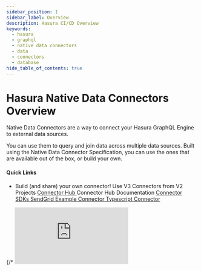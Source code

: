 ```yaml
---
sidebar_position: 1
sidebar_label: Overview
description: Hasura CI/CD Overview
keywords:
  - hasura
  - graphql
  - native data connectors
  - data
  - connectors
  - database
hide_table_of_contents: true
---
```



# Hasura Native Data Connectors Overview

<div className="overview-header">
  <div className="overview-text">
    <p>
      Native Data Connectors are a way to connect your Hasura GraphQL Engine to external data sources.
    </p>
    <p>
      You can use them to query and join data across multiple data sources. Built using 
      the Native Data Connector Specification, you can use the ones that are available out of the box, or build your own.
    </p>
    <h4>Quick Links</h4>
    <ul>
      <li>
        <VersionedLink to="/connectors/build-your-own-connector/"> Build (and share) your own connector! </VersionedLink>
        <VersionedLink to="/connectors/proxy/"> Use V3 Connectors from V2 Projects </VersionedLink>
        <a href="https://hasura.io/connectors"> Connector Hub </a>
        <VersionedLink to="/connectors/hub/"> Connector Hub Documentation </VersionedLink>
        <a href="https://github.com/hasura/ndc-hub"> Connector SDKs </a>
        <a href="https://github.com/hasura/ndc-sendgrid"> SendGrid Example Connector </a>
        <a href="https://github.com/hasura/ndc-typescript-deno"> Typescript Connector </a>
      </li>
    </ul>

  </div>
 {/* <iframe
        src="https://www.youtube.com/embed/9vZeQ5tHiQo"
        frameBorder="0"
        allow="accelerometer; autoplay; encrypted-media; gyroscope; picture-in-picture"
        allowFullScreen
      /> */}
</div>

## What is a data connector?

A data connector is a HTTP service that exposes a set of APIs that Hasura uses to communicate with the data
source. The data connector is responsible for interpreting work to be done on behalf of the Hasura Engine, using the
native query language of the data source.

Data connectors, which are built using the [NDC Specification](http://hasura.github.io/ndc-spec/) and closely integrated
with [Open DDS](https://github.com/hasura/open-data-domain-specification), enable anyone to create rich, highly-native
data sources.

The NDC Specification defines a set of APIs that a data connector must implement. These APIs, which accept and return
JSON, are used by Hasura to communicate with the data connector. The NDC Specification also defines a set of metadata
that the data connector must provide to Hasura. This metadata is used by Hasura to introspect the data connector,
generate the GraphQL schema, and execute operations against the data source.


## Types of Data Connector

There are two main types of connector available for use in Hasura V3 projects. Integrated and HTTP connectors. 

### Integrated Connectors

Integrated connectors are configured and deployed via your project metadata only and do not require any additional processes.

An example of an integrated connector is the [Postgres Connector](https://hasura.io/connectors/postgres).

### HTTP Connectors

HTTP connectors are configured and deployed independently of your project metadata and only the URL of the deployed connector is required in your metadata.

While Hasura does not prescribe any process for deploying a HTTP connector it does provide a the `connector` CLI plugin for easily deploying connectors that use our SDKs.

An example of a HTTP connector is the [SendGrid Connector](https://hasura.io/connectors/sendgrid).


## The `connector` CLI Plugin

Open-Source repositories that are set up according to the connector convention can be used via the [Connector CLI plugin](https://hasura.io/docs/latest/hasura-cli/connector-plugin/).

See the [SendGrid Connector's repository](https://github.com/hasura/ndc-sendgrid/tree/main#sendgrid-connector) for an example.

Once you have the Hasura V3 CLI you can install the Connector Plugin as follows:

```
hasura3 plugin install connector
```

Once the plugin is installed use the `--help` option for an overview:

```
> hasura3 connector --help
This Hasura CLI plugin enables deployment and management of custom Hasura data connector agent to Hasura cloud.

Usage:
  connector [command]

Available Commands:
  completion             Generate the autocompletion script for the specified shell
  create                 Create a new Hasura Cloud connector using CLI
  delete                 Delete a Hasura Cloud connector.
  generate-configuration Generate Hasura Connector configuration for the connector given in the flag --github-repo-url
  help                   Help about any command
  list                   List all Hasura Cloud data connectors owned by the user.
  logs                   Tails logs of a deployed custom Hasura data connector.
  status                 Prints the current status of the custom Hasura data connector deployment.
  version                get version information of connector CLI

Flags:
  -h, --help   help for connector
```

All sub-commands can also use the `--help` option:

```
> hasura3 connector create --help
This command triggers deployment of a custom Hasura data connector agent to Hasura Cloud. The source of the connector is fetched from the GitHub repository provided to the flag --github-repo-url. Please make note of these things: 
  - This repository must be publicly accessible. 
  - This repository should follow the GDC spec: https://github.com/hasura/graphql-engine/blob/master/dc-agents/DOCUMENTATION.md. 
  - The repository should have a Dockerfile at the root directory. This will be used to build the image.

Usage:
  connector create [connector-name] [flags]

Flags:
  -c, --config-file string       path to the configuration file
  -e, --env stringArray          Set environment variables
      --github-repo-url string   url of the github repo which contains connector source code
  -h, --help                     help for create
  -v, --volume string            mount a folder in the container. Use docker syntax of <host-dir-path>:<container-target-path>
```

**Note:**  you can set the `SERVICE_TOKEN_SECRET` environment variable to only allow use from authorised Hasura projects.

Set the environment variable on creation:

```
hasura3 connector create my-connector:v1 \
  --github-repo-url https://github.com/hasura/cool-connector/tree/v0.7 \
  --config-file conf.json \
  --env SERVICE_TOKEN_SECRET='MY-SECRET-TOKEN-XXX123'
```

Configure your Hasura project metadata with a matching bearer token:

```yaml
kind: DataSource
name: sendgrid
dataConnectorUrl:
  url: 'https://my-connector-9XXX7-hyc5v23h6a-ue.a.run.app'
auth:
  type: Bearer
  token: "SUPER_SECRET_TOKEN_XXX123"
```

Or via the Hasura secrets functionality:

```yaml
kind: DataSource
name: sendgrid
dataConnectorUrl:
  url: 'https://my-connector-9XXX7-hyc5v23h6a-ue.a.run.app'
auth:
  type: Bearer
  token:
    valueFromSecret: CONNECTOR_TOKEN
```

You can set secret wth the Hasura3 CLI for your cloud projects:

```
hasura3 cloud secret set --project-id $project-id CONNECTOR_TOKEN=SUPER_SECRET_TOKEN_XXX123
```



## What data connectors are available?

Browse the [Hasura Connector Hub](https://hasura.io/connectors) for an up-to-date list of all available connectors.

